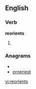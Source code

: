 ==English==
===Verb===
'''reorients'''
#{{third-person singular of|[[reorient]]}}

===Anagrams===
* {{alphagram|eeinorrst}}
* [[orneriest#English|orneriest]]

[[vi:reorients]]